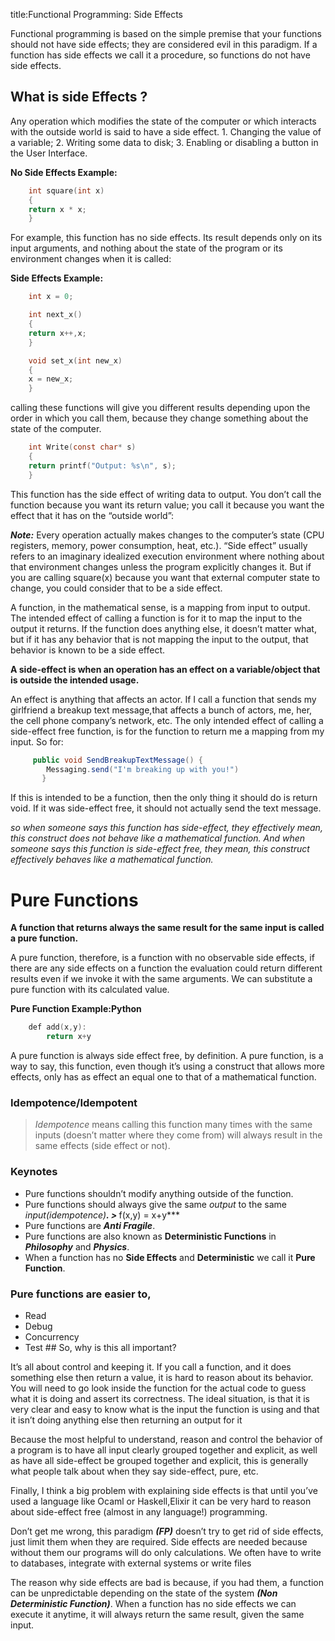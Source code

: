 title:Functional Programming: Side Effects


Functional programming is based on the simple premise that your functions should not have side effects; they are considered evil in this paradigm. If a function has side effects we call it a procedure, so functions do not have side effects.

## What is side Effects ?

Any operation which modifies the state of the computer or which interacts with the outside world is said to have a side effect.
1. Changing the value of a variable;
2. Writing some data to disk;
3. Enabling or disabling a button in the User Interface.

**No Side Effects Example:**

```c
	int square(int x)
	{
	return x * x;
	}

```

For example, this function has no side effects. Its result depends only on its input arguments, and nothing about the state of the program or its environment changes when it is called:

**Side Effects Example:**

```c
	int x = 0;

	int next_x()
	{
	return x++,x;
	}

	void set_x(int new_x)
	{
	x = new_x;
	}

```
calling these functions will give you different results depending upon the order in which you call them, because they change something about the state of the computer.

```c
	int Write(const char* s)
	{
	return printf("Output: %s\n", s);
	}

```

This function has the side effect of writing data to output. You don't call the function because you want its return value; you call it because you want the effect that it has on the "outside world":

***Note:***
Every operation actually makes changes to the computer's state (CPU registers, memory, power consumption, heat, etc.). "Side effect" usually refers to an imaginary idealized execution environment where nothing about that environment changes unless the program explicitly changes it. But if you are calling square(x) because you want that external computer state to change, you could consider that to be a side effect.

A function, in the mathematical sense, is a mapping from input to output. The intended effect of calling a function is for it to map the input to the output it returns. If the function does anything else, it doesn't matter what, but if it has any behavior that is not mapping the input to the output, that behavior is known to be a side effect.

**A side-effect is when an operation has an effect on a variable/object that is outside the intended usage.**

An effect is anything that affects an actor. If I call a function that sends my girlfriend a breakup text message,that affects a bunch of actors, me, her, the cell phone company's network, etc. The only intended effect of calling a side-effect free function, is for the function to return me a mapping from my input. So for:

```java
	 public void SendBreakupTextMessage() {
		Messaging.send("I'm breaking up with you!")
	   }

```
If this is intended to be a function, then the only thing it should do is return void. If it was side-effect free, it should not actually send the text message.

*so when someone says this function has side-effect, they effectively mean, this construct does not behave like a mathematical function. And when someone says this function is side-effect free, they mean, this construct effectively behaves like a mathematical function.*

# Pure Functions

**A function that returns always the same result for the same input is called a pure function.**

 A pure function, therefore, is a function with no observable side effects, if there are any side effects on a function the evaluation could return different results even if we invoke it with the same arguments. We can substitute a pure function with its calculated value.

**Pure Function Example:Python**

```c++
	def add(x,y):
		return x+y

```

A pure function is always side effect free, by definition. A pure function, is a way to say, this function, even though it's using a construct that allows more effects, only has as effect an equal one to that of a mathematical function.

### Idempotence/Idempotent
> *Idempotence* means calling this function many times with the same inputs (doesn't matter where they come from) will always result in the same effects (side effect or not).


### Keynotes
* Pure functions shouldn't modify anything outside of the function.
* Pure functions should always give the same *output* to the same *input(idempotence)**.
> ***f(x,y) = x+y***
* Pure functions are ***Anti Fragile***.
* Pure functions are also known as **Deterministic Functions** in ***Philosophy*** and ***Physics***.
* When a function has no **Side Effects** and **Deterministic** we call it **Pure Function**.

### Pure functions are easier to,
* Read
* Debug
* Concurrency
* Test
## So, why is this all important?

It's all about control and keeping it. If you call a function, and it does something else then return a value, it is hard to reason about its behavior. You will need to go look inside the function for the actual code to guess what it is doing and assert its correctness. The ideal situation, is that it is very clear and easy to know what is the input the function is using and that it isn't doing anything else then returning an output for it

Because the most helpful to understand, reason and control the behavior of a program is to have all input clearly grouped together and explicit, as well as have all side-effect be grouped together and explicit, this is generally what people talk about when they say side-effect, pure, etc.

Finally,
I think a big problem with explaining side effects is that until you've used a language like Ocaml or Haskell,Elixir it can be very hard to reason about side-effect free (almost in any language!) programming.

Don't get me wrong, this paradigm ***(FP)*** doesn't try to get rid of side effects, just limit them when they are required. Side effects are needed because without them our programs will do only calculations. We often have to write to databases, integrate with external systems or write files

The reason why side effects are bad is because, if you had them, a function can be unpredictable depending on the state of the system ***(Non Deterministic Function)***. When a function has no side effects we can execute it anytime, it will always return the same result, given the same input.
